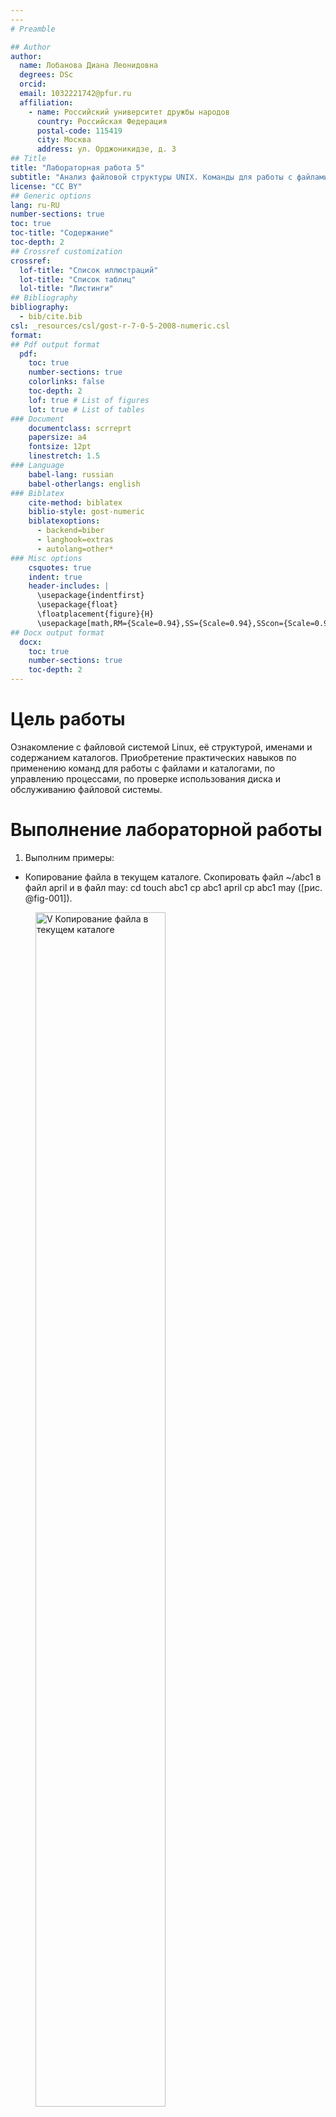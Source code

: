 ```yaml
---
---
# Preamble

## Author
author:
  name: Лобанова Диана Леонидовна
  degrees: DSc
  orcid: 
  email: 1032221742@pfur.ru
  affiliation:
    - name: Российский университет дружбы народов
      country: Российская Федерация
      postal-code: 115419
      city: Москва
      address: ул. Орджоникидзе, д. 3
## Title
title: "Лабораторная работа 5"
subtitle: "Анализ файловой структуры UNIX. Команды для работы с файлами и каталогами"
license: "CC BY"
## Generic options
lang: ru-RU
number-sections: true
toc: true
toc-title: "Содержание"
toc-depth: 2
## Crossref customization
crossref:
  lof-title: "Список иллюстраций"
  lot-title: "Список таблиц"
  lol-title: "Листинги"
## Bibliography
bibliography:
  - bib/cite.bib
csl: _resources/csl/gost-r-7-0-5-2008-numeric.csl
format:
## Pdf output format
  pdf:
    toc: true
    number-sections: true
    colorlinks: false
    toc-depth: 2
    lof: true # List of figures
    lot: true # List of tables
### Document
    documentclass: scrreprt
    papersize: a4
    fontsize: 12pt
    linestretch: 1.5
### Language
    babel-lang: russian
    babel-otherlangs: english
### Biblatex
    cite-method: biblatex
    biblio-style: gost-numeric
    biblatexoptions:
      - backend=biber
      - langhook=extras
      - autolang=other*
### Misc options
    csquotes: true
    indent: true
    header-includes: |
      \usepackage{indentfirst}
      \usepackage{float}
      \floatplacement{figure}{H}
      \usepackage[math,RM={Scale=0.94},SS={Scale=0.94},SScon={Scale=0.94},TT={Scale=MatchLowercase,FakeStretch=0.9},DefaultFeatures={Ligatures=Common}]{plex-otf}
## Docx output format
  docx:
    toc: true
    number-sections: true
    toc-depth: 2
---
```



# Цель работы

Ознакомление с файловой системой Linux, её структурой, именами и содержанием каталогов. 
Приобретение практических навыков по применению команд для работы с файлами и каталогами, по управлению процессами, по проверке использования диска и обслуживанию файловой системы.


# Выполнение лабораторной работы

1. Выполним примеры:

- Копирование файла в текущем каталоге. Скопировать файл ~/abc1 в файл april
и в файл may:
cd
touch abc1
cp abc1 april
cp abc1 may ([рис. @fig-001]).

![V Копирование файла в текущем каталоге](image/copy_file_this_catalog.png){#fig-001 width=70%}

- Копирование нескольких файлов в каталог. Скопировать файлы april и may в каталог
monthly:
mkdir monthly
cp april may monthly ([рис. @fig-002]).

![V Копирование нескольких файлов в каталог](image/copy_some_files_catalog.png){#fig-002 width=70%}

- Копирование файлов в произвольном каталоге. Скопировать файл monthly/may в файл
с именем june:
cp monthly/may monthly/june
ls monthly ([рис. @fig-003]).

![V Копирование файлов в произвольном каталоге](image/copy_file_other_catalog.png){#fig-003 width=70%}

- Копирование каталогов в текущем каталоге. Скопировать каталог monthly в каталог
monthly.00:
mkdir monthly.00
cp -r monthly monthly.00 ([рис. @fig-004]).

![V Копирование каталогов в текущем каталоге](image/copy_catalogs_this_catalog.png){#fig-004 width=70%}

- Копирование каталогов в произвольном каталоге. Скопировать каталог monthly.00
в каталог /tmp:
cp -r monthly.00 /tmp ([рис. @fig-005]).

![V Копирование каталогов в произвольном каталоге](image/copy_catalogs_other_catalog.png){#fig-005 width=70%}

- Переименование файлов в текущем каталоге. Изменить название файла april на
july в домашнем каталоге:
cd
mv april july ([рис. @fig-006]).

![V Переименование файлов в текущем каталоге](image/change_name_file_this_catalog.png){#fig-006 width=70%}

- Перемещение файлов в другой каталог. Переместить файл july в каталог monthly.00:
mv july monthly.00
ls monthly.00 ([рис. @fig-007]).

![V Перемещение файлов в другой каталог](image/change_location_file_this_catalog.png){#fig-007 width=70%}

- Переименование каталогов в текущем каталоге. Переименовать каталог monthly.00
в monthly.01
mv monthly.00 monthly.01 ([рис. @fig-008]).

![V Переименование каталогов в текущем каталоге](image/change_name_catalogs_this_catalog.png){#fig-008 width=70%}

- Перемещение каталога в другой каталог. Переместить каталог monthly.01 в каталог
reports:
mkdir reports
mv monthly.01 reports ([рис. @fig-009]).

![V Перемещение каталога в другой каталог](image/change_location_catalog_other_catalog.png){#fig-009 width=70%}

- Переименование каталога, не являющегося текущим. Переименовать каталог
reports/monthly.01 в reports/monthly:
mv reports/monthly.01 reports/monthly ([рис. @fig-010]).

![V Переименование каталога, не являющегося текущим](image/change_name_inside_catalog.png){#fig-010 width=70%}

- Требуется создать файл ~/may с правом выполнения для владельца:
cd
touch may
ls -l may
chmod u+x may
ls -l may  ([рис. @fig-011]).

![V Требуется создать файл с правом выполнения для владельца](image/change_permissions_may.png){#fig-011 width=70%}

- Требуется лишить владельца файла ~/may права на выполнение:
chmod u-x may
ls -l may  ([рис. @fig-012]).

![V Требуется лишить владельца файла права на выполнение](image/delete_permissions_may.png){#fig-012 width=70%}

- Требуется создать каталог monthly с запретом на чтение для членов группы и всех
остальных пользователей:
cd
mkdir monthly
chmod g-r, o-r monthly  ([рис. @fig-013]).

![V Каталог с запретом на чтение для членов группы и всех
остальных пользователей](image/no_permissions_read.png){#fig-013 width=70%}

- Требуется создать файл ~/abc1 с правом записи для членов группы:
cd
touch abc1
chmod g+w abc1 ([рис. @fig-014]).

![V Файл с правом записи для членов группы](image/yes_permissions_write.png){#fig-014 width=70%}


2. Выполним следующие команды:

- Скопируйте файл /usr/include/sys/io.h в домашний каталог и назовите его
equipment. 
Файл io.h в каталоге /usr/include/sys есть, копируем и называем equipment. ([рис. @fig-015]).

![V Скопируйте файл в домашний каталог и назовите его](image/copy_change_file_name.png){#fig-015 width=70%}

- В домашнем каталоге создайте директорию ~/ski.plases.
- Переместите файл equipment в каталог ~/ski.plases. ([рис. @fig-016]).

![V Создайте каталог и переместите туда файл](image/katalog_cut_file.png){#fig-016 width=70%}

- Переименуйте файл ~/ski.plases/equipment в ~/ski.plases/equiplist. ([рис. @fig-017]).

![V Переименуйте файл](image/change_name_file.png){#fig-017 width=70%}

- Создайте в домашнем каталоге файл abc1 и скопируйте его в каталог
~/ski.plases, назовите его equiplist2. ([рис. @fig-018]).

![V Создайте, скопируйте и переименуйте файл](image/create_copy_change_name_file.png){#fig-018 width=70%}

- Создайте каталог с именем equipment в каталоге ~/ski.plases.
- Переместите файлы ~/ski.plases/equiplist и equiplist2 в каталог
~/ski.plases/equipment. ([рис. @fig-019]).

![V Переместить файлы в новый каталог](image/cut_file_new_katalog.png){#fig-019 width=70%}

- Создайте и переместите каталог ~/newdir в каталог ~/ski.plases и назовите
его plans. ([рис. @fig-020]).

![V Переместить новый каталог в каталог, переименовать](image/cut_new_katalog_katalog_change_name.png){#fig-020 width=70%}


3. Определите опции команды chmod, необходимые для того, чтобы присвоить перечис-
ленным ниже файлам выделенные права доступа, считая, что в начале таких прав
нет:
- drwxr--r-- ... australia ([рис. @fig-021]).

![V Доступы для каталога australia](image/chmod_australia.png){#fig-021 width=70%}

- drwx--x--x ... play ([рис. @fig-022]).

![V Доступы для каталога play](image/chmod_play.png){#fig-022 width=70%}

- -r-xr--r-- ... my_os ([рис. @fig-023]).

![V Доступы для файла my_os](image/chmod_my_os.png){#fig-023 width=70%}

- -rw-rw-r-- ... feathers ([рис. @fig-024]).

![V Доступы для файла feathers](image/chmod_feathers.png){#fig-024 width=70%}


4. Проделайте приведённые ниже упражнения:

- Просмотрите содержимое файла /etc/password. ([рис. @fig-025]).

![V Посмотреть содержимое файла](image/soderg_file.png){#fig-025 width=70%}

- Скопируйте файл ~/feathers в файл ~/file.old. ([рис. @fig-026]).

![V Скопировать файл](image/copy_file.png){#fig-026 width=70%}

- Переместите файл ~/file.old в каталог ~/play. ([рис. @fig-027]).

![V Переместить файл в каталог](image/cut_file_katalog.png){#fig-027 width=70%}

- Скопируйте каталог ~/play в каталог ~/fun. ([рис. @fig-028]).

![V Скопировать каталог в каталог](image/copy_play_fun.png){#fig-028 width=70%}

- Переместите каталог ~/fun в каталог ~/play и назовите его games. ([рис. @fig-029]).

![V Переместить каталог в каталог и переименуйте](image/cut_fun_play_change_name.png){#fig-029 width=70%}

- Лишите владельца файла ~/feathers права на чтение. ([рис. @fig-030]).

![V Лишить владельца файла права на чтение](image/U_not_R.png){#fig-030 width=70%}

- Что произойдёт, если вы попытаетесь просмотреть файл ~/feathers командой
cat? ([рис. @fig-031]).

![V Просмотреть файл  без права на чтение](image/U_not_R_file_open.png){#fig-031 width=70%}

- Что произойдёт, если вы попытаетесь скопировать файл ~/feathers? ([рис. @fig-032]).

![V Скопировать файл  без права на чтение](image/U_not_R_file_copy.png){#fig-032 width=70%}

- Дайте владельцу файла ~/feathers право на чтение. ([рис. @fig-033]).

![V Дать владельцу файла права на чтение](image/U_yes_R.png){#fig-033 width=70%}

- Лишите владельца каталога ~/play права на выполнение. 
- Перейдите в каталог ~/play. Что произошло?
- Дайте владельцу каталога ~/play право на выполнение. ([рис. @fig-034]).

![V Права владельца каталога play](image/U_play.png){#fig-034 width=70%}


5. Прочитайте man по командам mount, fsck, mkfs, kill и кратко их охарактеризуйте,
приведя примеры.

- MOUNT ([рис. @fig-035]).

![V Команда MOUNT](image/mount.png){#fig-035 width=70%}

В Linux команда mount используется для прикрепления файловых систем (например, жестких дисков, USB-накопителей или сетевых ресурсов) к определенному каталогу в иерархии файловой системы. Это позволяет пользователям получать доступ к файлам на этих устройствах, как если бы они были частью основной файловой системы.

Основной синтаксис команды mount выглядит следующим образом:
mount [options] <устройство> <точка_монтирования>

Команда mount поддерживает множество опций, которые изменяют ее поведение. Вот некоторые из наиболее часто используемых опций:
	- t<тип>: Укажите тип файловой системы (например, ext4, ntfs, vfat, nfs).
	– o: Укажите параметры монтирования, такие как ro (только чтение), rw (чтение-запись), noexec (не выполнять никаких двоичных файлов), user (разрешить монтирование пользователям, не являющимся пользователями root).
	– a: Монтировать все файловые системы, указанные в /etc/fstab.
	– r: Монтировать файловую систему только для чтения.
	– v: Режим Verbose; предоставляет подробную информацию о процессе монтирования.
    
- FSCK ([рис. @fig-036]).

![V Команда FSCK](image/fsck.png){#fig-036 width=70%}

Команда FSCK (File System Check) в Linux — это утилита, предназначенная для проверки и исправления повреждений в файловой системе. Она позволяет обнаружить и исправить ошибки, а также восстановить целостность данных на диске.
 
Основное назначение FSCK:
	- Проверка целостности файловой системы:
	FSCK анализирует структуру файловой системы, выявляет ошибки и несоответствия. 
	- Исправление ошибок:
	FSCK может автоматически исправлять ошибки или предлагать пользователю выбрать варианты исправления. 
	- Восстановление данных:
	В некоторых случаях FSCK может помочь восстановить поврежденные или потерянные данные. 

Особенности использования FSCK:
	- Перезагрузка:
	Перед запуском FSCK нужно размонтировать проверяемую файловую систему, что часто требует перезагрузки системы. 
	- Режим восстановления:
	При обнаружении ошибок FSCK может предложить интерактивный режим, где пользователю нужно подтвердить или отклонить предлагаемые исправления. 
	- Автоматическое исправление:
	Можно использовать FSCK в автоматическом режиме, чтобы исправить ошибки без вмешательства пользователя (например, с помощью опции -p). 
	- Неразрушительная проверка:
	Существует возможность выполнить FSCK в режиме "сухого прогона" (с опцией -n), чтобы только проверить файловую систему, не исправляя ошибки. 
	- Проверка конкретных файловых систем:
	Можно указать конкретную файловую систему, которую нужно проверить (например, fsck /dev/sda1)

- MKFS

- KILL


# Выводы

В этой лабораторной работе мы познакомились с файловой системой Linux, её структурой, именами и содержанием каталогов. Изучили новые команды, выполнили их в консоле, получили результат.


